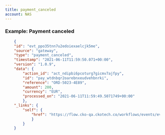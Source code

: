 ```yaml
---
title: payment_canceled
account: NAS
---
```


### Example: Payment canceled

```json
    {
    "id": "evt_ppo35tnn7u2edoiexaelcjk5me",
    "source": "gateway",
    "type": "payment_canceled",
    "timestamp": "2021-06-11T11:59:50.071+00:00",
    "version": "1.0.9",
    "data": {
        "action_id": "act_ndipbi6pcoturg7gicmv7ajfpy",
        "id": "pay_wtdnbqr2oarebnxeudvehbnrki",
        "reference": "ORD-5023-4E89",
        "amount": 200,
        "currency": "EUR",
        "processed_on": "2021-06-11T11:59:49.5071749+00:00"
        },
    "_links": {
        "self": {
            "href": "https://flow.cko-qa.ckotech.co/workflows/events/evt_ppo35tnn7u2edoiexaelcjk5me"
            }
        }
    }
```
